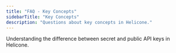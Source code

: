 ```yaml
---
title: "FAQ - Key Concepts"
sidebarTitle: "Key Concepts"
description: "Questions about key concepts in Helicone."
---
```


<CardGroup cols={1} gap="medium">
  <Card
    title="Secret vs Public Key"
    icon="key"
    href="/faq/secret-vs-public-key"
    horizontal
    iconType="light"
  >
    Understanding the difference between secret and public API keys in Helicone.
  </Card>
</CardGroup>
